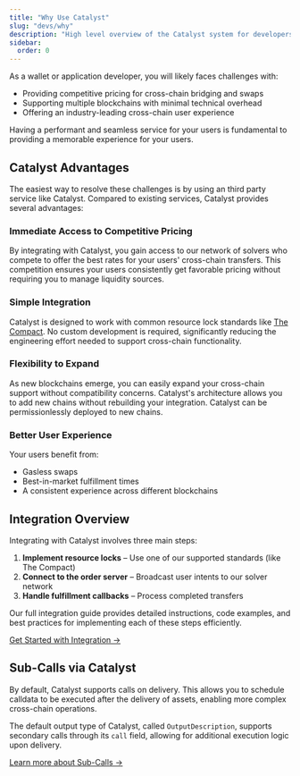 ```yaml
---
title: "Why Use Catalyst"
slug: "devs/why"
description: "High level overview of the Catalyst system for developers"
sidebar:
  order: 0
---
```


As a wallet or application developer, you will likely faces challenges with:

- Providing competitive pricing for cross-chain bridging and swaps
- Supporting multiple blockchains with minimal technical overhead
- Offering an industry-leading cross-chain user experience

Having a performant and seamless service for your users is fundamental to providing a memorable experience for your users.

## Catalyst Advantages

The easiest way to resolve these challenges is by using an third party service like Catalyst. Compared to existing services, Catalyst provides several advantages:

### Immediate Access to Competitive Pricing

By integrating with Catalyst, you gain access to our network of solvers who compete to offer the best rates for your users' cross-chain transfers. This competition ensures your users consistently get favorable pricing without requiring you to manage liquidity sources.

### Simple Integration

Catalyst is designed to work with common resource lock standards like [The Compact](/architecture/input#inputsettlercompact). No custom development is required, significantly reducing the engineering effort needed to support cross-chain functionality.

### Flexibility to Expand

As new blockchains emerge, you can easily expand your cross-chain support without compatibility concerns. Catalyst's architecture allows you to add new chains without rebuilding your integration. Catalyst can be permissionlessly deployed to new chains.

### Better User Experience

Your users benefit from:
- Gasless swaps
- Best-in-market fulfillment times
- A consistent experience across different blockchains

## Integration Overview

Integrating with Catalyst involves three main steps:

1. **Implement resource locks** – Use one of our supported standards (like The Compact)
2. **Connect to the order server** – Broadcast user intents to our solver network
3. **Handle fulfillment callbacks** – Process completed transfers

Our full integration guide provides detailed instructions, code examples, and best practices for implementing each of these steps efficiently.

[Get Started with Integration →](/devs/get-started)


## Sub-Calls via Catalyst

By default, Catalyst supports calls on delivery. This allows you to schedule calldata to be executed after the delivery of assets, enabling more complex cross-chain operations.

The default output type of Catalyst, called `OutputDescription`, supports secondary calls through its `call` field, allowing for additional execution logic upon delivery.

[Learn more about Sub-Calls →](/devs/calls)